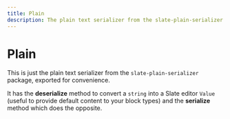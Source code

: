 ```yaml
---
title: Plain
description: The plain text serializer from the slate-plain-serializer package
---
```


# Plain

This is just the plain text serializer from the `slate-plain-serializer` package, exported for convenience.

It has the **deserialize** method to convert a `string` into a Slate editor `Value` (useful to provide default content to your block types) and the **serialize** method which does the opposite.
